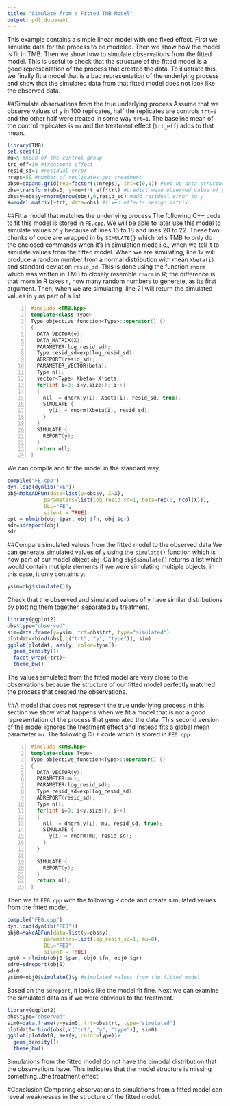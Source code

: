 ```yaml
---
title: "Simulate from a Fitted TMB Model"
output: pdf_document
---
```

This example contains a simple linear model with one fixed effect. First we simulate data for the process to be modeled. Then we show how the model is fit in TMB. Then we show how to simulate observations from the fitted model. This is useful to check that the structure of the fitted model is a good representation of the process that created the data. To illustrate this, we finally fit a model that is a bad representation of the underlying process and show that the simulated data from that fitted model does not look like the observed data.

##Simulate observations from the true underlying process
Assume that we observe values of `y` in 100 replicates, half the replicates are controls `trt=0` and the other half were treated in some way `trt=1`. The baseline mean of the control replicates is `mu` and the treatment effect (`trt_eff`) adds to that mean.

```r
library(TMB)
set.seed(1)
mu=5 #mean of the control group
trt_eff=10 #treatment effect
resid_sd=1 #residual error
nreps=50 #number of replicates per treatment
obs0=expand.grid(rep=factor(1:nreps), trt=c(0,1)) #set up data structure
obs=transform(obs0, y=mu+trt_eff*trt) #predict mean observed value of y
obs$y=obs$y+rnorm(nrow(obs),0,resid_sd) #add residual error to y
X=model.matrix(~trt, data=obs) #fixed effects design matrix
```
##Fit a model that matches the underlying process
The following C++ code to fit this model is stored in `FE.cpp`. We will be able to later use this model to simulate values of `y` because of lines 16 to 18 and lines 20 to 22.
These two chunks of code are wrapped in by `SIMULATE{}` which tells TMB to only do the enclosed commands when it's in simulation mode i.e., when we tell it to simulate values from the fitted model. When we are simulating, line 17 will produce a random number from a normal distribution with mean `Xbeta(i)` and standard deviation `resid_sd`. This is done using the function `rnorm` which was written in TMB to closely resemble `rnorm` in R; the difference is that `rnorm` in R takes `n`, how many random numbers to generate, as its first argument. Then, when we are simulating, line 21 will return the simulated values in `y` as part of a list.

```{#numCode .Cpp .numberLines}
#include <TMB.hpp>                                
template<class Type>
Type objective_function<Type>::operator() ()
{
  DATA_VECTOR(y);
  DATA_MATRIX(X);                             
  PARAMETER(log_resid_sd);
  Type resid_sd=exp(log_resid_sd);
  ADREPORT(resid_sd);
  PARAMETER_VECTOR(beta);
  Type nll;       
  vector<Type> Xbeta= X*beta;
  for(int i=0; i<y.size(); i++)
  {
    nll -= dnorm(y(i), Xbeta(i), resid_sd, true);
    SIMULATE {
      y(i) = rnorm(Xbeta(i), resid_sd);
    }
  }
  SIMULATE {
    REPORT(y);
  }
  return nll;
}

```
We can compile and fit the model in the standard way. 
```r
compile("FE.cpp")
dyn.load(dynlib("FE"))
obj=MakeADFun(data=list(y=obs$y, X=X),
            parameters=list(log_resid_sd=1, beta=rep(0, ncol(X))), 
            DLL="FE",
            silent = TRUE)
opt = nlminb(obj $par, obj $fn, obj $gr)
sdr=sdreport(obj) 
sdr
```
##Compare simulated values from the fitted model to the observed data
We can generate simulated values of `y` using the `simulate()` function which is now part of our model object `obj`. Calling `obj$simulate()` returns a list which would contain mutliple elements if we were simulating multiple objects; in this case, it only contains `y`.

```r
ysim=obj$simulate()$y
```
Check that the observed and simulated values of y have similar distributions by plotting them together, separated by treatment.

```r
library(ggplot2)
obs$type="observed"
sim=data.frame(y=ysim, trt=obs$trt, type="simulated")
plotdat=rbind(obs[,c("trt", "y", "type")], sim)
ggplot(plotdat, aes(y, color=type))+
  geom_density()+
  facet_wrap(~trt)+
  theme_bw()
```

The values simulated from the fitted model are very close to the observations because the structure of our fitted model perfectly matched the process that created the observations. 

##A model that does not represent the true underlying process
In this section we show what happens when we fit a model that is not a good representation of the process that generated the data. This second version of the model ignores the treatment effect and instead fits a global mean parameter `mu`. The following C++ code which is stored in `FE0.cpp`.
```{#numCode .Cpp .numberLines}
#include <TMB.hpp>                                
template<class Type>
Type objective_function<Type>::operator() ()
{
  DATA_VECTOR(y);
  PARAMETER(mu);
  PARAMETER(log_resid_sd);
  Type resid_sd=exp(log_resid_sd);
  ADREPORT(resid_sd);
  Type nll;       
  for(int i=0; i<y.size(); i++)
  {
    nll -= dnorm(y(i), mu, resid_sd, true);
    SIMULATE {
      y(i) = rnorm(mu, resid_sd);
    }
  }
  
  SIMULATE {
    REPORT(y);
  }
  return nll;
}

```
Then we fit `FE0.cpp` with the following R code and create simulated values from the fitted model.
```r
compile("FE0.cpp")
dyn.load(dynlib("FE0"))
obj0=MakeADFun(data=list(y=obs$y),
            parameters=list(log_resid_sd=1, mu=0), 
            DLL="FE0",
            silent = TRUE)
opt0 = nlminb(obj0 $par, obj0 $fn, obj0 $gr)
sdr0=sdreport(obj0) 
sdr0
ysim0=obj0$simulate()$y #simulated values from the fitted model
```

Based on the `sdreport`, it looks like the model fit fine. Next we can examine the simulated data as if we were oblivious to the treatment.

```r
library(ggplot2)
obs$type="observed"
sim0=data.frame(y=ysim0, trt=obs$trt, type="simulated")
plotdat0=rbind(obs[,c("trt", "y", "type")], sim0)
ggplot(plotdat0, aes(y, color=type))+
  geom_density()+
  theme_bw()
```

Simulations from the fitted model do not have the bimodal distribution that the observations have. This indicates that the model structure is missing something...the treatment effect!

#Conclusion
Comparing observations to simulations from a fitted model can reveal weaknesses in the structure of the fitted model.